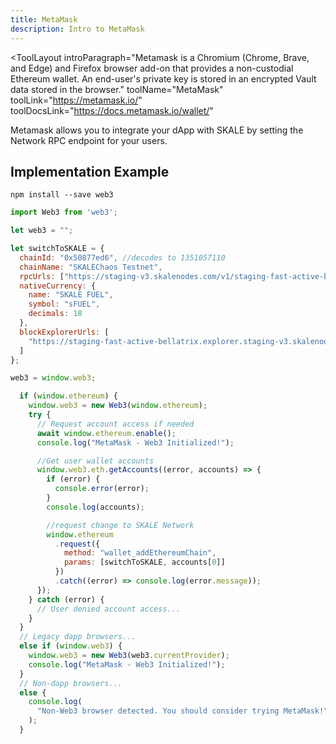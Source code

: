 ```yaml
---
title: MetaMask
description: Intro to MetaMask
---
```


<ToolLayout
    introParagraph="Metamask is a Chromium (Chrome, Brave, and Edge) and Firefox browser add-on that provides a non-custodial Ethereum wallet. An end-user's private key is stored in an encrypted Vault data stored in the browser."
    toolName="MetaMask"
    toolLink="https://metamask.io/"
    toolDocsLink="https://docs.metamask.io/wallet/"
>

Metamask allows you to integrate your dApp with SKALE by setting the Network RPC endpoint for your users. 

## Implementation Example

```shell
npm install --save web3
```

```javascript
import Web3 from 'web3';

let web3 = "";

let switchToSKALE = {
  chainId: "0x50877ed6", //decodes to 1351057110
  chainName: "SKALEChaos Testnet",
  rpcUrls: ["https://staging-v3.skalenodes.com/v1/staging-fast-active-bellatrix"],
  nativeCurrency: {
    name: "SKALE FUEL",
    symbol: "sFUEL",
    decimals: 18
  },
  blockExplorerUrls: [
    "https://staging-fast-active-bellatrix.explorer.staging-v3.skalenodes.com"
  ]
};

web3 = window.web3;

  if (window.ethereum) {
    window.web3 = new Web3(window.ethereum);
    try {
      // Request account access if needed
      await window.ethereum.enable();
      console.log("MetaMask - Web3 Initialized!");

      //Get user wallet accounts
      window.web3.eth.getAccounts((error, accounts) => {
        if (error) {
          console.error(error);
        }
        console.log(accounts);

        //request change to SKALE Network
        window.ethereum
          .request({
            method: "wallet_addEthereumChain",
            params: [switchToSKALE, accounts[0]]
          })
          .catch((error) => console.log(error.message));
      });
    } catch (error) {
      // User denied account access...
    }
  }
  // Legacy dapp browsers...
  else if (window.web3) {
    window.web3 = new Web3(web3.currentProvider);
    console.log("MetaMask - Web3 Initialized!");
  }
  // Non-dapp browsers...
  else {
    console.log(
      "Non-Web3 browser detected. You should consider trying MetaMask!"
    );
  }
```

</ToolLayout>